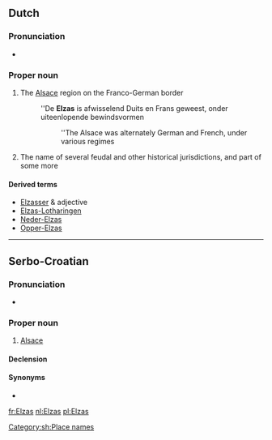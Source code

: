 ==Dutch==
{{wikipedia|lang=nl}}

===Pronunciation===
* {{IPA|/ˈɛlzɑs/|lang=nl}}

===Proper noun===
{{infl|nl|proper noun|g=n}}

# The [[Alsace]] region on the Franco-German border
#: ''De '''Elzas''' is afwisselend Duits en Frans geweest, onder uiteenlopende bewindsvormen
#:: ''The Alsace was alternately German and French, under various regimes
# The name of several feudal and other historical jurisdictions, and part of some more

====Derived terms====
* [[Elzasser]] {{m}} & adjective
* [[Elzas-Lotharingen]] {{n}}
* [[Neder-Elzas]] {{n}}
* [[Opper-Elzas]] {{n}}

----

==Serbo-Croatian==

===Pronunciation===
* {{IPA|/ělzas/|lang=sh}}

===Proper noun===
{{sh-proper noun|g=m|head=Èlzas|r|Елзас|Ѐлзас}}

# [[Alsace]]

====Declension====
{{sh-decl-noun-unc
|Èlzas
|Elzasa
|Elzasu
|Elzas
|Elzase
|Elzasu
|Elzasom
}}

====Synonyms====
* {{l|sh|Alsace}}

[[Category:sh:Place names]]

[[fr:Elzas]]
[[nl:Elzas]]
[[pl:Elzas]]